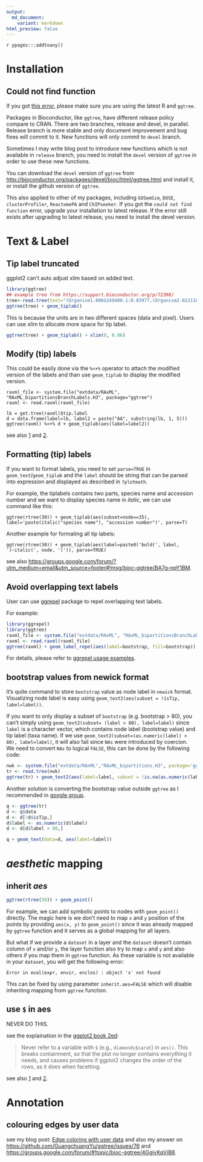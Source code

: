```yaml
---
output:
  md_document:
    variant: markdown
html_preview: false
---
```



`r ypages:::addtoany()`


<link rel="stylesheet" href="https://guangchuangyu.github.io/css/font-awesome.min.css">


# <i class="fa fa-download"></i> Installation

## <i class="fa fa-angle-double-right"></i> Could not find function

If you got [this error](https://github.com/GuangchuangYu/ggtree/issues/12), please make sure you are using the latest R and `ggtree`.

Packages in Bioconductor, like `ggtree`, have different release policy compare to CRAN. There are two branches, release and devel, in parallel. Release branch is more stable and only document improvement and bug fixes will commit to it. New functions will only commit to `devel` branch.

Sometimes I may write blog post to introduce new functions which is not available in `release` branch, you need to install the `devel` version of `ggtree` in order to use these new functions.

You can download the `devel` version of `ggtree` from [http://bioconductor.org/packages/devel/bioc/html/ggtree.html](http://bioconductor.org/packages/devel/bioc/html/ggtree.html) and install it, or install the github version of `ggtree`.

This also applied to other of my packages, including `GOSemSim`, `DOSE`, `clusterProfiler`, `ReactomePA` and `ChIPseeker`. If you got the `could not find function` error, upgrade your installation to latest release. If the error still exists after upgrading to latest release, you need to install the devel version.


# <i class="fa fa-text-height"></i> Text & Label

## <i class="fa fa-angle-double-right"></i> Tip label truncated

ggplot2 can't auto adjust xlim based on added text.

```r
library(ggtree)
## example tree from https://support.bioconductor.org/p/72398/
tree<-read.tree(text="(Organism1.006G249400.1:0.03977,(Organism2.022118m:0.01337,(Organism3.J34265.1:0.00284,Organism4.G02633.1:0.00468)0.51:0.0104):0.02469);")
ggtree(tree) + geom_tiplab()
```

This is because the units are in two different spaces (data and pixel). Users can use xlim to allocate more space for tip label.

```r
ggtree(tree) + geom_tiplab() + xlim(0, 0.06)
```

## <i class="fa fa-angle-double-right"></i> Modify (tip) labels

This could be easily done via the `%<+%` operator to attach the
modified version of the labels and than use `geom_tiplab` to display
the modified version.


```
raxml_file <- system.file("extdata/RAxML", "RAxML_bipartitionsBranchLabels.H3", package="ggtree")
raxml <- read.raxml(raxml_file)

lb = get.tree(raxml)$tip.label
d = data.frame(label=lb, label2 = paste("AA", substring(lb, 1, 5)))
ggtree(raxml) %<+% d + geom_tiplab(aes(label=label2))
```

see also
[1](https://groups.google.com/forum/?utm_medium=email&utm_source=footer#!msg/bioc-ggtree/tFdFgCJ7gQA/tZ6phSgUDQAJ)
and [2](https://github.com/GuangchuangYu/ggtree/issues/106).

## <i class="fa fa-angle-double-right"></i> Formatting (tip) labels

If you want to format labels, you need to set `parse=TRUE` in `geom_text`/`geom_tiplab` and the `label` should be string that can be parsed into expression and displayed as described in `?plotmath`.

For example, the tiplabels contains two parts, species name and accession number and we want to display species name in _italic_, we can use command like this:

```
ggtree(rtree(30)) + geom_tiplab(aes(subset=node==35), label='paste(italic("species name"), "accession number")', parse=T)
```


Another example for formating all tip labels:

```
ggtree(rtree(30)) + geom_tiplab(aes(label=paste0('bold(', label, ')~italic(', node, ')')), parse=TRUE)
```

see
also
<https://groups.google.com/forum/?utm_medium=email&utm_source=footer#!msg/bioc-ggtree/BA7g-npY1BM>.


## <i class="fa fa-angle-double-right"></i> Avoid overlapping text labels

User can use [ggrepel](https://cran.r-project.org/web/packages/ggrepel/) package to repel overlapping text labels.

For example:

```r
library(ggrepel)
library(ggtree)
raxml_file <- system.file("extdata/RAxML", "RAxML_bipartitionsBranchLabels.H3", package="ggtree")
raxml <- read.raxml(raxml_file)
ggtree(raxml) + geom_label_repel(aes(label=bootstrap, fill=bootstrap))
```

For details, please refer to [ggrepel usage examples](https://cran.r-project.org/web/packages/ggrepel/vignettes/ggrepel.html).

## <i class="fa fa-angle-double-right"></i> bootstrap values from newick format

It's quite command to store `bootstrap` value as node label in `newick` format. Visualizing node label is easy using `geom_text2(aes(subset = !isTip, label=label))`.

If you want to only display a subset of `bootstrap` (e.g. bootstrap > 80), you can't simply using `geom_text2(subset= (label > 80), label=label)` since `label` is a character vector, which contains node label (bootstrap value) and tip label (taxa name). If we use `geom_text2(subset=(as.numeric(label) > 80), label=label)`, it will also fail since `NAs` were introduced by coercion. We need to convert `NAs` to logical `FALSE`, this can be done by the following code:

```r
nwk <- system.file("extdata/RAxML","RAxML_bipartitions.H3", package='ggtree')
tr <- read.tree(nwk)
ggtree(tr) + geom_text2(aes(label=label, subset = !is.na(as.numeric(label)) & as.numeric(label) > 80))
```

Another solution is converting the bootstrap value outside `ggtree` as I recommended in [google group](https://groups.google.com/forum/?utm_medium=email&utm_source=footer#!msg/bioc-ggtree/hiRBjGaAfI0/Y-2zDpvtAwAJ).

```r
q <- ggtree(tr)
d <- q$data
d <- d[!d$isTip,]
d$label <- as.numeric(d$label)
d <- d[d$label > 80,]

q + geom_text(data=d, aes(label=label))
```


# <i class="fa fa-map-marker"></i> _aesthetic_ mapping

## <i class="fa fa-angle-double-right"></i> inherit _aes_

```r
ggtree(rtree(30)) + geom_point()
```

For example, we can add symbolic points to nodes with `geom_point()` directly.
The magic here is we don't need to map `x` and `y` position of the points by providing `aes(x, y)` to `geom_point()` since it was already mapped by `ggtree` function and it serves as a global mapping for all layers.

But what if we provide a `dataset` in a layer and the `dataset` doesn't contain column of `x` and/or `y`,
the layer function also try to map `x` and `y` and also others if you map them in `ggtree` function.
As these variable is not available in your `dataset`, you will get the following error:

```
Error in eval(expr, envir, enclos) : object 'x' not found
```

This can be fixed by using parameter `inherit.aes=FALSE` which will disable inheriting mapping from `ggtree` function.

## <i class="fa fa-angle-double-right"></i> use `$` in aes

NEVER DO THIS.

see the explaination in the [ggplot2 book 2ed](https://github.com/hadley/ggplot2-book/blob/master/layers.rmd#aesthetic-mappings-secaes):

>Never refer to a variable with `$` (e.g., `diamonds$carat`) in `aes()`. This breaks containment, so that the plot no longer contains everything it needs, and causes problems if ggplot2 changes the order of the rows, as it does when facetting.

see also
[1](https://groups.google.com/forum/?utm_medium=email&utm_source=footer#!msg/bioc-ggtree/hViM6vRZF94/MsZT8qRgBwAJ)
and [2](https://github.com/GuangchuangYu/ggtree/issues/106).


# <i class="fa fa-tree"></i> Annotation

## <i class="fa fa-angle-double-right"></i> colouring edges by user data

see my blog post:
[Edge coloring with user data](http://guangchuangyu.github.io/2016/12/edge-coloring-with-user-data/)
and also my answer on <https://github.com/GuangchuangYu/ggtree/issues/76>
and <https://groups.google.com/forum/#!topic/bioc-ggtree/4GgivKqVjB8>.

